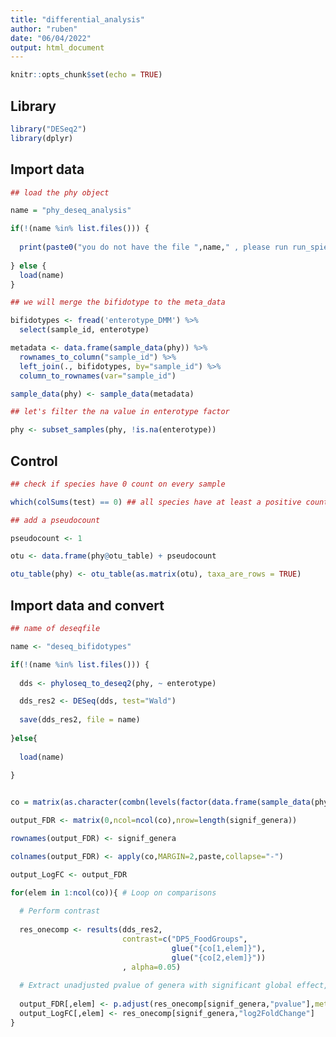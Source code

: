 ```yaml
---
title: "differential_analysis"
author: "ruben"
date: "06/04/2022"
output: html_document
---
```


```r
knitr::opts_chunk$set(echo = TRUE)
```

## Library

```r

library("DESeq2")
library(dplyr)

```

## Import data

```r

## load the phy object

name = "phy_deseq_analysis"

if(!(name %in% list.files())) {
  
  print(paste0("you do not have the file ",name," , please run run_spiec_easi_analyse.Rmd before."))
  
} else {
  load(name)
}

## we will merge the bifidotype to the meta_data

bifidotypes <- fread('enterotype_DMM') %>%
  select(sample_id, enterotype)

metadata <- data.frame(sample_data(phy)) %>%
  rownames_to_column("sample_id") %>%
  left_join(., bifidotypes, by="sample_id") %>%
  column_to_rownames(var="sample_id")

sample_data(phy) <- sample_data(metadata)

## let's filter the na value in enterotype factor

phy <- subset_samples(phy, !is.na(enterotype))

```

## Control

```r

## check if species have 0 count on every sample

which(colSums(test) == 0) ## all species have at least a positive count on 1 sample at least

## add a pseudocount

pseudocount <- 1

otu <- data.frame(phy@otu_table) + pseudocount

otu_table(phy) <- otu_table(as.matrix(otu), taxa_are_rows = TRUE)

```

## Import data and convert 

```r

## name of deseqfile

name <- "deseq_bifidotypes"

if(!(name %in% list.files())) {
  
  dds <- phyloseq_to_deseq2(phy, ~ enterotype)

  dds_res2 <- DESeq(dds, test="Wald")
  
  save(dds_res2, file = name)
  
}else{
  
  load(name)
  
}


co = matrix(as.character(combn(levels(factor(data.frame(sample_data(phy))[,"enterotype"])), 2)),nrow=2) # Generate pairs of groups

output_FDR <- matrix(0,ncol=ncol(co),nrow=length(signif_genera))

rownames(output_FDR) <- signif_genera

colnames(output_FDR) <- apply(co,MARGIN=2,paste,collapse="-")

output_LogFC <- output_FDR

for(elem in 1:ncol(co)){ # Loop on comparisons
  
  # Perform contrast
  
  res_onecomp <- results(dds_res2,
                         contrast=c("DP5_FoodGroups",
                                    glue("{co[1,elem]}"),
                                    glue("{co[2,elem]}"))
                         , alpha=0.05)
  
  # Extract unadjusted pvalue of genera with significant global effect, and adjust it with BH
  
  output_FDR[,elem] <- p.adjust(res_onecomp[signif_genera,"pvalue"],method="BH")
  output_LogFC[,elem] <- res_onecomp[signif_genera,"log2FoldChange"]
}


```


